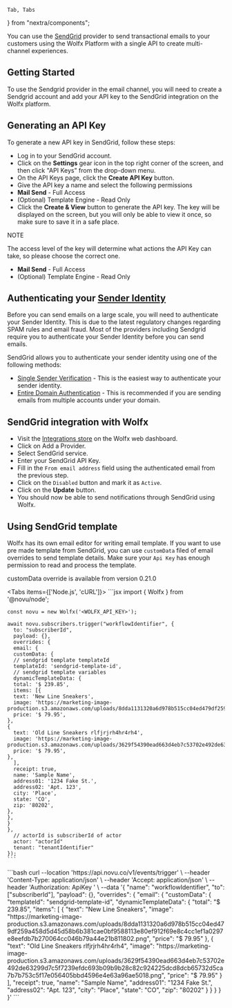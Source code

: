     Tab, Tabs
} from "nextra/components";

You can use the [SendGrid](https://sendgrid.com/) provider to send transactional emails to your customers using the Wolfx Platform with a single API to create multi-channel experiences.

## Getting Started

To use the Sendgrid provider in the email channel, you will need to create a Sendgrid account and add your API key to the SendGrid integration on the Wolfx platform.

## Generating an API Key

To generate a new API key in SendGrid, follow these steps:

- Log in to your SendGrid account.
- Click on the **Settings** gear icon in the top right corner of the screen, and then click "API Keys" from the drop-down menu.
- On the API Keys page, click the **Create API Key** button.
- Give the API key a name and select the following permissions
- **Mail Send** - Full Access
- (Optional) Template Engine - Read Only
- Click the **Create & View** button to generate the API key. The key will be displayed on the screen, but you will only be able to view it once, so make sure to save it in a safe place.

NOTE

The access level of the key will determine what actions the API Key can take, so please choose the correct one.

- **Mail Send** - Full Access
- (Optional) Template Engine - Read Only

## Authenticating your [Sender Identity](https://docs.sendgrid.com/for-developers/sending-email/sender-identity)

Before you can send emails on a large scale, you will need to authenticate your Sender Identity. This is due to the latest regulatory changes regarding SPAM rules and email fraud. Most of the providers including Sendgrid require you to authenticate your Sender Identity before you can send emails.

SendGrid allows you to authenticate your sender identity using one of the following methods:

- [Single Sender Verification](https://docs.sendgrid.com/ui/sending-email/sender-verification) - This is the easiest way to authenticate your sender identity.
- [Entire Domain Authentication](https://docs.sendgrid.com/ui/account-and-settings/how-to-set-up-domain-authentication) - This is recommended if you are sending emails from multiple accounts under your domain.

## SendGrid integration with Wolfx

- Visit the [Integrations store](https://web.novu.co/integrations?utm_campaign=docs-sendgrid) on the Wolfx web dashboard.
- Click on Add a Provider.
- Select SendGrid service.
- Enter your SendGrid API Key.
- Fill in the `From email address` field using the authenticated email from the previous step.
- Click on the `Disabled` button and mark it as `Active`.
- Click on the **Update** button.
- You should now be able to send notifications through SendGrid using Wolfx.

## Using SendGrid template

Wolfx has its own email editor for writing email template. If you want to use pre made template from SendGrid, you can use `customData` filed of email overrides to send template details. Make sure your `Api Key` has enough permission to read and process the template.

<div>customData override is available from version 0.21.0</div>

<Tabs items={['Node.js', 'cURL']}>
  <Tab>
    ```jsx
    import { Wolfx } from '@novu/node';

    const novu = new Wolfx('<WOLFX_API_KEY>');

    await novu.subscribers.trigger("workflowIdentifier", {
      to: "subscriberId",
      payload: {},
      overrides: {
      email: {
      customData: {
      // sendgrid template templateId
      templateId: 'sendgrid-template-id',
      // sendgrid template variables
      dynamicTemplateData: {
      total: '$ 239.85',
      items: [{
      text: 'New Line Sneakers',
      image: 'https://marketing-image-production.s3.amazonaws.com/uploads/8dda1131320a6d978b515cc04ed479df259a458d5d45d58b6b381cae0bf9588113e80ef912f69e8c4cc1ef1a0297e8eefdb7b270064cc046b79a44e21b811802.png',
      price: '$ 79.95',
    },
    {
      text: 'Old Line Sneakers rlfjrjrh4hr4rh4',
      image: 'https://marketing-image-production.s3.amazonaws.com/uploads/3629f54390ead663d4eb7c53702e492de63299d7c5f7239efdc693b09b9b28c82c924225dcd8dcb65732d5ca7b7b753c5f17e056405bbd4596e4e63a96ae5018.png',
      price: '$ 79.95',
    },
      ],
      receipt: true,
      name: 'Sample Name',
      address01: '1234 Fake St.',
      address02: 'Apt. 123',
      city: 'Place',
      state: 'CO',
      zip: '80202',
    },
    },
    }
    },
      // actorId is subscriberId of actor
      actor: "actorId"
      tenant: "tenantIdentifier"
    });
    ```
  </Tab>
  <Tab>
    ```bash
    curl --location 'https://api.novu.co/v1/events/trigger' \
    --header 'Content-Type: application/json' \
    --header 'Accept: application/json' \
    --header 'Authorization: ApiKey <WOLFX_API_KEY>' \
    --data '{
      "name": "workflowIdentifier",
      "to":  ["subscriberId"],
      "payload": {},
      "overrides": {
      "email": {
      "customData": {
      "templateId": "sendgrid-template-id",
      "dynamicTemplateData": {
      "total": "$ 239.85",
      "items": [
    {
      "text": "New Line Sneakers",
      "image": "https://marketing-image-production.s3.amazonaws.com/uploads/8dda1131320a6d978b515cc04ed479df259a458d5d45d58b6b381cae0bf9588113e80ef912f69e8c4cc1ef1a0297e8eefdb7b270064cc046b79a44e21b811802.png",
      "price": "$ 79.95"
    },
    {
      "text": "Old Line Sneakers rlfjrjrh4hr4rh4",
      "image": "https://marketing-image-production.s3.amazonaws.com/uploads/3629f54390ead663d4eb7c53702e492de63299d7c5f7239efdc693b09b9b28c82c924225dcd8dcb65732d5ca7b7b753c5f17e056405bbd4596e4e63a96ae5018.png",
      "price": "$ 79.95"
    }
      ],
      "receipt": true,
      "name": "Sample Name",
      "address01": "1234 Fake St.",
      "address02": "Apt. 123",
      "city": "Place",
      "state": "CO",
      "zip": "80202"
    }
    }
    }
    }
    }'
    ```
  </Tab>
</Tabs>